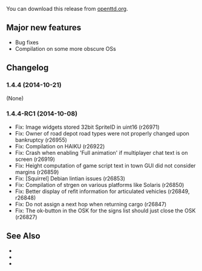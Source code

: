 {{en/-}}
{{en/Development/OTTDVersions}}
{{en/Archive/OpenTTD/Release|prev=en/Archive/OpenTTD/OpenTTD 1.4.3|next=en/Archive/OpenTTD/OpenTTD 1.5.0|date=2014-10-21}}

You can download this release from [http://www.openttd.org/en/download-stable/1.4.4 openttd.org].

==Major new features==
* Bug fixes
* Compilation on some more obscure OSs

==Changelog==
===1.4.4 (2014-10-21)===
(None)

===1.4.4-RC1 (2014-10-08)===
* Fix: Image widgets stored 32bit SpriteID in uint16 (r26971)
* Fix: Owner of road depot road types were not properly changed upon bankruptcy {{en/Development/Design Drafts/Flyspray|6126}} (r26955)
* Fix: Compilation on HAIKU (r26922)
* Fix: Crash when enabling 'Full animation' if multiplayer chat text is on screen {{en/Development/Design Drafts/Flyspray|6096}} (r26919)
* Fix: Height computation of game script text in town GUI did not consider margins {{en/Development/Design Drafts/Flyspray|6119}} (r26859)
* Fix: [Squirrel] Debian lintian issues (r26853)
* Fix: Compilation of strgen on various platforms like Solaris (r26850)
* Fix: Better display of refit information for articulated vehicles {{en/Development/Design Drafts/Flyspray|6113}} (r26849, r26848)
* Fix: Do not assign a next hop when returning cargo {{en/Development/Design Drafts/Flyspray|6110}} (r26847)
* Fix: The ok-button in the OSK for the signs list should just close the OSK {{en/Development/Design Drafts/Flyspray|6116}} (r26827)

==See Also==
* {{en/Archive/OpenTTD/OTTDNewsArticle|212|The 1.4.4 news article}}
* {{en/Forum|topic=71385|Forum topic for 1.4.4-RC1}}
* {{en/Archive/OpenTTD/OTTDNewsArticle|211|The 1.4.4-RC1 news article}}